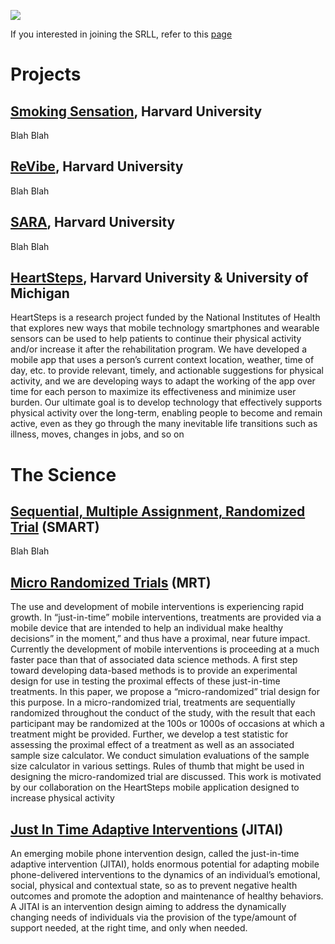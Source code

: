 
![](SRLLLogo.jpg)

If you interested in joining the SRLL, refer to this [page](harvard.html)


# Projects


## [Smoking Sensation](), Harvard University
Blah Blah


## [ReVibe](), Harvard University
Blah Blah


## [SARA](), Harvard University
Blah Blah


## [HeartSteps](http://www.heartsteps.net/), Harvard University & University of Michigan
HeartSteps is a research project funded by the National Institutes of Health that explores new ways that mobile technology smartphones and wearable sensors can be used to help patients to continue their physical activity and/or increase it after the rehabilitation program. We have developed a mobile app that uses a person's current context location, weather, time of day, etc. to provide relevant, timely, and actionable suggestions for physical activity, and we are developing ways to adapt the working of the app over time for each person to maximize its effectiveness and minimize user burden. Our ultimate goal is to develop technology that effectively supports physical activity over the long-term, enabling people to become and remain active, even as they go through the many inevitable life transitions such as illness, moves, changes in jobs, and so on


#  The Science


## [Sequential, Multiple Assignment, Randomized Trial]() (SMART)
Blah Blah


## [Micro Randomized Trials]() (MRT)
The use and development of mobile interventions is experiencing rapid growth. In "just-in-time" mobile interventions, treatments are provided via a mobile device that are intended to help an individual make healthy decisions" in the moment," and thus have a proximal, near future impact. Currently the development of mobile interventions is proceeding at a much faster pace than that of associated data science methods. A first step toward developing data-based methods is to provide an experimental design for use in testing the proximal effects of these just-in-time treatments. In this paper, we propose a "micro-randomized" trial design for this purpose. In a micro-randomized trial, treatments are sequentially randomized throughout the conduct of the study, with the result that each participant may be randomized at the 100s or 1000s of occasions at which a treatment might be provided. Further, we develop a test statistic for assessing the proximal effect of a treatment as well as an associated sample size calculator. We conduct simulation evaluations of the sample size calculator in various settings. Rules of thumb that might be used in designing the micro-randomized trial are discussed. This work is motivated by our collaboration on the HeartSteps mobile application designed to increase physical activity


## [Just In Time Adaptive Interventions]() (JITAI)
An emerging mobile phone intervention design, called the just-in-time adaptive intervention
(JITAI), holds enormous potential for adapting mobile phone-delivered interventions to the dynamics of
an individual’s emotional, social, physical and contextual state, so as to prevent negative health outcomes
and promote the adoption and maintenance of healthy behaviors. A JITAI is an intervention design
aiming to address the dynamically changing needs of individuals via the provision of the type/amount of
support needed, at the right time, and only when needed.

